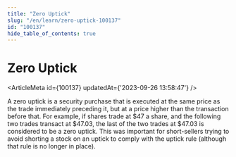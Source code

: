 ```yaml
---
title: "Zero Uptick"
slug: "/en/learn/zero-uptick-100137"
id: "100137"
hide_table_of_contents: true
---
```



# Zero Uptick

<ArticleMeta id={100137} updatedAt={'2023-09-26 13:58:47'} />
<div className='border-solid border-b border-t-0 my-4 border-[var(--ifm-color-gray-300)]' />

A zero uptick is a security purchase that is executed at the same price as the trade immediately preceding it, but at a price higher than the transaction before that. For example, if shares trade at $47 a share, and the following two trades transact at $47.03, the last of the two trades at $47.03 is considered to be a zero uptick. This was important for short-sellers trying to avoid shorting a stock on an uptick to comply with the uptick rule (although that rule is no longer in place).
